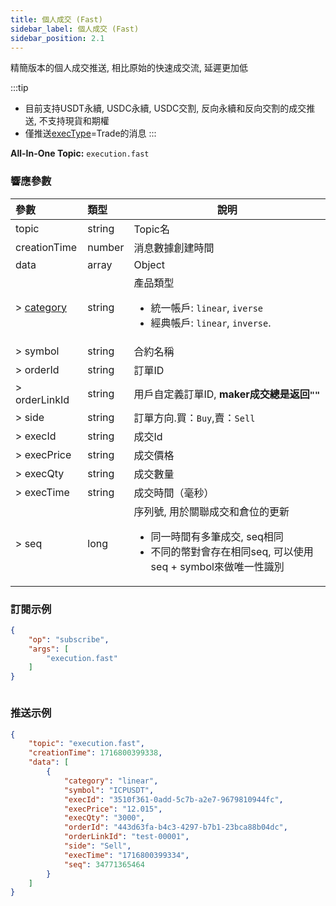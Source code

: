 ```yaml
---
title: 個人成交 (Fast)
sidebar_label: 個人成交 (Fast)
sidebar_position: 2.1
---
```


精簡版本的個人成交推送, 相比原始的快速成交流, 延遲更加低

:::tip
* 目前支持USDT永續, USDC永續, USDC交割, 反向永續和反向交割的成交推送, 不支持現貨和期權
* 僅推送[execType](../../enum#exectype)=Trade的消息
:::

**All-In-One Topic:** `execution.fast`<br/>

### 響應參數
| 參數 | 類型 | 說明|
|:----- |:-----|----- |
|topic |string |Topic名 |
|creationTime |number |消息數據創建時間 |
|data |array |Object |
|> [category](../../enum#category) | string | 產品類型 <ul><li>統一帳戶: `linear`, `iverse`</li><li>經典帳戶: `linear`, `inverse`.</li></ul>|
|> symbol |string |合約名稱|
|> orderId |string |訂單ID |
|> orderLinkId |string |用戶自定義訂單ID, **maker成交總是返回`""`**|
|> side |string |訂單方向.買：`Buy`,賣：`Sell` |
|> execId |string |成交Id |
|> execPrice |string |成交價格 |
|> execQty |string |成交數量 |
|> execTime |string |成交時間（毫秒） |
|> seq |long |序列號, 用於關聯成交和倉位的更新<ul><li>同一時間有多筆成交, seq相同</li><li>不同的幣對會存在相同seq, 可以使用seq + symbol來做唯一性識別</li></ul>|

### 訂閱示例
```json
{
    "op": "subscribe",
    "args": [
        "execution.fast"
    ]
}
```

```python

```

### 推送示例

```json
{
    "topic": "execution.fast",
    "creationTime": 1716800399338,
    "data": [
        {
            "category": "linear",
            "symbol": "ICPUSDT",
            "execId": "3510f361-0add-5c7b-a2e7-9679810944fc",
            "execPrice": "12.015",
            "execQty": "3000",
            "orderId": "443d63fa-b4c3-4297-b7b1-23bca88b04dc",
            "orderLinkId": "test-00001",
            "side": "Sell",
            "execTime": "1716800399334",
            "seq": 34771365464
        }
    ]
}
```
